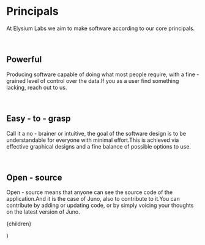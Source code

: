 
# Principals

At Elysium Labs we aim to make software according to our core principals.

<br />

## Powerful

Producing software capable of doing what most people require, with a fine - grained level of control over the data.If you as a user find something lacking, reach out to us.

<br />

## Easy - to - grasp

Call it a no - brainer or intuitive, the goal of the software design is to be understandable for everyone with minimal effort.This is achieved via effective graphical designs and a fine balance of possible options to use.

<br />

## Open - source

Open - source means that anyone can see the source code of the application.And it is the case of Juno, also to contribute to it.You can contribute by adding or updating code, or by simply voicing your thoughts on the latest version of Juno.

  <Layout>
    <div className="max-w-7xl w-full mx-auto">
        {children}
        </div>
  </Layout>

)
